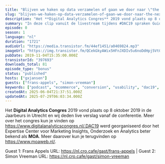 ```yaml
---
title: "Blijven we haken op data verzamelen of gaan we door naar \"the next step\"? met Frans Appels (Netprofiler) en Simon Vreeman (VanMoof)"
slug: "blijven-we-haken-op-data-verzamelen-of-gaan-we-door-naar-the-next-step-met-frans-appels-netprofiler-en-simon-vreeman-vanmoof"
description: "Het **Digital Analytics Congres** 2019 vond plaats op 8 oktober 2019 in de Jaarbeurs in Utrecht en wij deden live verslag vanaf de conferentie. Meer over het congres kun je vinden op https://www.digitalanalyticscongres.nl/.DAC19 werd georganiseerd door het Expertise Center voor Marketing Insights, Onderzoek en Analytics beter bekend als **MOA**. Meer daarover kun je terugvinden op https://www.moaweb.nl/.\n\nGuest 1: Frans Appels URL: https://nl.cro.cafe/gast/frans-appels | Guest 2: Simon Vreeman URL: https://nl.cro.cafe/gast/simon-vreeman"
summary: "In deze clip vanuit de livestream tijdens #DAC19 spraken Guido en Bart met Frans Appels van Netprofiler en Simon Vreeman van VanMoof."
episode: 0
season: 1
language: "nl"
duration: "1721"
audioUrl: "https://media.transistor.fm/44ef1451/a0469824.mp3"
imageUrl: "https://img.transistor.fm/QCekGkyAWix5HFnJXDIv5u6noDdHpj5Vt0ZuPY-47mk/rs:fill:0:0:1/w:1400/h:1400/q:60/mb:500000/aHR0cHM6Ly9pbWct/dXBsb2FkLXByb2R1/Y3Rpb24udHJhbnNp/c3Rvci5mbS80OGE3/MTY4NGI5ZTM2ZjA3/MGQzOGIyZmU2N2I1/YjBjNy5qcGVn.webp"
pubDate: 2019-11-04T15:35:00.000Z
transistorId: "397693"
downloads_total: 81
episode_type: "bonus"
status: "published"
hosts: ["gxjansen"]
guests: ["frans-appels", "simon-vreeman"]
keywords: ["podcast", "ecommerce", "conversion", "usability", "dac19", "moa", "livestream"]
createdAt: 2025-06-04T21:37:51.000Z
updatedAt: 2025-07-29T06:03:34.000Z
---
```


Het **Digital Analytics Congres** 2019 vond plaats op 8 oktober 2019 in de Jaarbeurs in Utrecht en wij deden live verslag vanaf de conferentie. Meer over het congres kun je vinden op https://www.digitalanalyticscongres.nl/.DAC19 werd georganiseerd door het Expertise Center voor Marketing Insights, Onderzoek en Analytics beter bekend als **MOA**. Meer daarover kun je terugvinden op https://www.moaweb.nl/.

Guest 1: Frans Appels URL: https://nl.cro.cafe/gast/frans-appels | Guest 2: Simon Vreeman URL: https://nl.cro.cafe/gast/simon-vreeman
